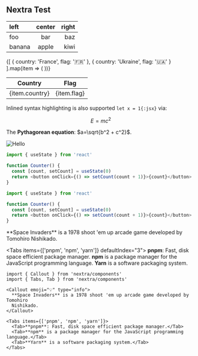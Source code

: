 



## Nextra Test

| left   | center | right |
| :----- | :----: | ----: |
| foo    |  bar   |   baz |
| banana | apple  |  kiwi |

<table>
  <thead>
    <tr>
      <th>Country</th>
      <th>Flag</th>
    </tr>
  </thead>
  <tbody>
    {[
      { country: 'France', flag: '🇫🇷' },
      { country: 'Ukraine', flag: '🇺🇦' }
    ].map(item => (
      <tr key={item.country}>
        <td>{item.country}</td>
        <td>{item.flag}</td>
      </tr>
    ))}
  </tbody>
</table>

Inlined syntax highlighting is also supported `let x = 1{:jsx}` via:

$$E = mc^2$$

The **Pythagorean equation**: $a=\sqrt{b^2 + c^2}$.

<Image src="/next.svg" alt="Hello" width={500} height={500} />

```js /useState/ copy
import { useState } from 'react'

function Counter() {
  const [count, setCount] = useState(0)
  return <button onClick={() => setCount(count + 1)}>{count}</button>
}
```

```js {1,4-5}
import { useState } from 'react'

function Counter() {
  const [count, setCount] = useState(0)
  return <button onClick={() => setCount(count + 1)}>{count}</button>
}
```

<FileTree>
  <FileTree.Folder name="pages" defaultOpen>
    <FileTree.File name="_meta.json" />
    <FileTree.File name="contact.md" />
    <FileTree.File name="index.mdx" />
    <FileTree.Folder name="about">
      <FileTree.File name="_meta.json" />
      <FileTree.File name="legal.md" />
      <FileTree.File name="index.mdx" />
    </FileTree.Folder>
  </FileTree.Folder>
</FileTree>

<Cards>
  <Card icon="" title="Callout" href="/docs/guide/built-ins/callout" />
  <Card icon="" title="Tabs" href="/docs/guide/built-ins/tabs" />
  <Card icon="" title="Steps" href="/docs/guide/built-ins/steps" />
</Cards>

<Callout emoji="💡" type="info">
  **Space Invaders** is a 1978 shoot 'em up arcade game developed by Tomohiro
  Nishikado.
</Callout>

<Tabs items={['pnpm', 'npm', 'yarn']}  defaultIndex="3">
  <Tab>**pnpm**: Fast, disk space efficient package manager.</Tab>
  <Tab>**npm** is a package manager for the JavaScript programming language.</Tab>
  <Tab>**Yarn** is a software packaging system.</Tab>
</Tabs>

```tsx showLineNumbers filename="about.tsx"
import { Callout } from 'nextra/components'
import { Tabs, Tab } from 'nextra/components'

<Callout emoji="💡" type="info">
  **Space Invaders** is a 1978 shoot 'em up arcade game developed by Tomohiro
  Nishikado.
</Callout>

<Tabs items={['pnpm', 'npm', 'yarn']}>
  <Tab>**pnpm**: Fast, disk space efficient package manager.</Tab>
  <Tab>**npm** is a package manager for the JavaScript programming language.</Tab>
  <Tab>**Yarn** is a software packaging system.</Tab>
</Tabs>
```